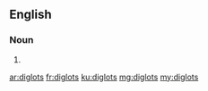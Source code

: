 ==English==

===Noun===
{{head|en|noun plural form}}

# {{plural of|diglot|lang=en}}

[[ar:diglots]]
[[fr:diglots]]
[[ku:diglots]]
[[mg:diglots]]
[[my:diglots]]